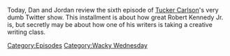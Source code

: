 {{DEFAULTSORT:
    #_EPISODE_0824:Tucker, The Man And His Twitter- Episode 3
}}{{Episode
    | title           = Tucker, The Man And His Twitter- Episode 3
    | caption         = Listen to this episode on [https://knowledgefight.libsyn.com/824-tucker-the-man-and-his-twitter-episode-3 Libsyn] [https://open.spotify.com/episode/7rpR2uSSkA0YAVCbtqfMCh Spotify], Read the [[Transcript/824: Tucker, The Man And His Twitter- Episode 3|Unofficial Transcript]]
    | episodeNumber   = 824
    | length          = 01:25:08
    | airDate         = July 3, 2023
    | episodeType     = [[:Category:Wacky Wednesday|Wacky Wednesday]]
    | appearance      = [[Peter Hotez]], [[Tucker Carlson]], [[Bobby Kennedy]], [[Robert Kennedy]], [[Donald Trump]], [[Robert F Kennedy]], [[Vladimir Putin]], [[Anna Merlin]], [[Robert F Kennedy Jr]], [[Bobby Kennedy Jr]], [[David Duke]], [[Garrison Keillor]]
    | previousEpisode = [[823: March 1, 2004]]
    | nextEpisode     = [[825: July 5, 2023]]
}}

{{Stub}}

Today, Dan and Jordan review the sixth episode of [[Tucker Carlson]]'s very dumb Twitter show.  This installment is about how great Robert Kennedy Jr. is, but secretly may be about how one of his writers is taking a creative writing class.

[[Category:Episodes]]
[[Category:Wacky Wednesday]]

